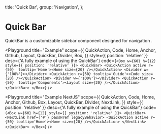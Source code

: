 
  title: 'Quick Bar',
  group: 'Navigation',
};

# Quick Bar

QuickBar is a customizable sidebar component designed for navigation .

<Playground
  title="Example"
  scope={{
    QuickAction,
    Code,
    Home,
    Anchor,
    Github,
    Layout,
    QuickBar,
    Divider,
    Box,
  }}
  style={{ position: 'relative' }}
  desc={'A fully example of using the QuickBar'}
  code={`
<Box w={60} h={12} style={{ position: 'relative' }}>
      <QuickBar>
          <QuickAction active r={50}  tooltip='Home'><Home size={20} /></QuickAction>
          <Divider w={'100%'}></Divider>
          <QuickAction r={50} tooltip='Guide'><Code size={20} /></QuickAction>
          <Divider w={'100%'}></Divider>
          <QuickAction r={50}  tooltip='Components'><Layout size={20} /></QuickAction>
      </QuickBar>
</Box>
  `}
/>

<Playground
  title="Example NextJS"
  scope={{
    QuickAction,
    Code,
    Home,
    Anchor,
    Github,
    Box,
    Layout,
    QuickBar,
    Divider,
    NextLink,
  }}
  style={{ position: 'relative' }}
  desc={'A fully example of using the QuickBar'}
  code={`
<Box w={60} h={12} style={{ position: 'relative' }}>
    <QuickBar>
        <NextLink href={'#'} passHref legacyBehavior>
          <QuickAction active r={50} tooltip='Home'><Home size={20} /></QuickAction>
        </NextLink>
    </QuickBar>
</Box>
  `}
/>

<Attributes edit="/app/components/quick-bar.mdx"></Attributes>
